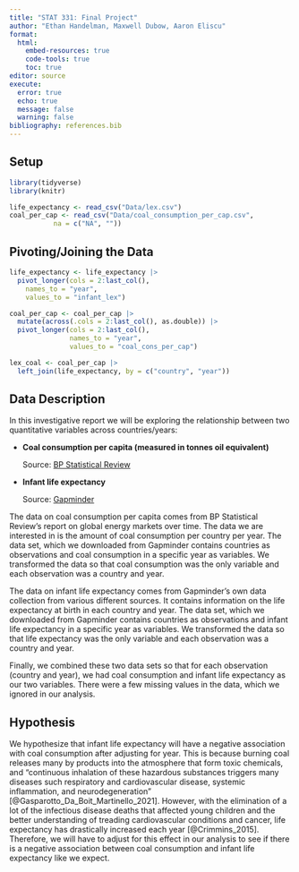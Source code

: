 ```yaml
---
title: "STAT 331: Final Project"
author: "Ethan Handelman, Maxwell Dubow, Aaron Eliscu"
format: 
  html:
    embed-resources: true
    code-tools: true
    toc: true
editor: source
execute: 
  error: true
  echo: true
  message: false
  warning: false
bibliography: references.bib
---
```


## Setup

```r
library(tidyverse)
library(knitr)

life_expectancy <- read_csv("Data/lex.csv")
coal_per_cap <- read_csv("Data/coal_consumption_per_cap.csv",
           na = c("NA", ""))

```

## Pivoting/Joining the Data

```r
life_expectancy <- life_expectancy |>
  pivot_longer(cols = 2:last_col(),
    names_to = "year",
    values_to = "infant_lex")

coal_per_cap <- coal_per_cap |>
  mutate(across(.cols = 2:last_col(), as.double)) |>
  pivot_longer(cols = 2:last_col(),
               names_to = "year",
               values_to = "coal_cons_per_cap")

lex_coal <- coal_per_cap |>
  left_join(life_expectancy, by = c("country", "year"))
```

## Data Description

In this investigative report we will be exploring the relationship between two quantitative variables across countries/years:

-   **Coal consumption per capita (measured in tonnes oil equivalent)**

    Source: [BP Statistical Review](https://www.bp.com/statisticalreview)

-   **Infant life expectancy**

    Source: [Gapminder](https://www.gapminder.org/data/documentation/gd004/)

The data on coal consumption per capita comes from BP Statistical Review's report on global energy markets over time. The data we are interested in is the amount of coal consumption per country per year. The data set, which we downloaded from Gapminder contains countries as observations and coal consumption in a specific year as variables. We transformed the data so that coal consumption was the only variable and each observation was a country and year.

The data on infant life expectancy comes from Gapminder's own data collection from various different sources. It contains information on the life expectancy at birth in each country and year. The data set, which we downloaded from Gapminder contains countries as observations and infant life expectancy in a specific year as variables. We transformed the data so that life expectancy was the only variable and each observation was a country and year.

Finally, we combined these two data sets so that for each observation (country and year), we had coal consumption and infant life expectancy as our two variables. There were a few missing values in the data, which we ignored in our analysis.

## Hypothesis

We hypothesize that infant life expectancy will have a negative association with coal consumption after adjusting for year. This is because burning coal releases many by products into the atmosphere that form toxic chemicals, and "continuous inhalation of these hazardous substances triggers many diseases such respiratory and cardiovascular disease, systemic inflammation, and neurodegeneration"  [@Gasparotto_Da_Boit_Martinello_2021]. However, with the elimination of a lot of the infectious disease deaths that affected young children and the better understanding of treading cardiovascular conditions and cancer, life expectancy has drastically increased each year [@Crimmins_2015]. Therefore, we will have to adjust for this effect in our analysis to see if there is a negative association between coal consumption and infant life expectancy like we expect.
